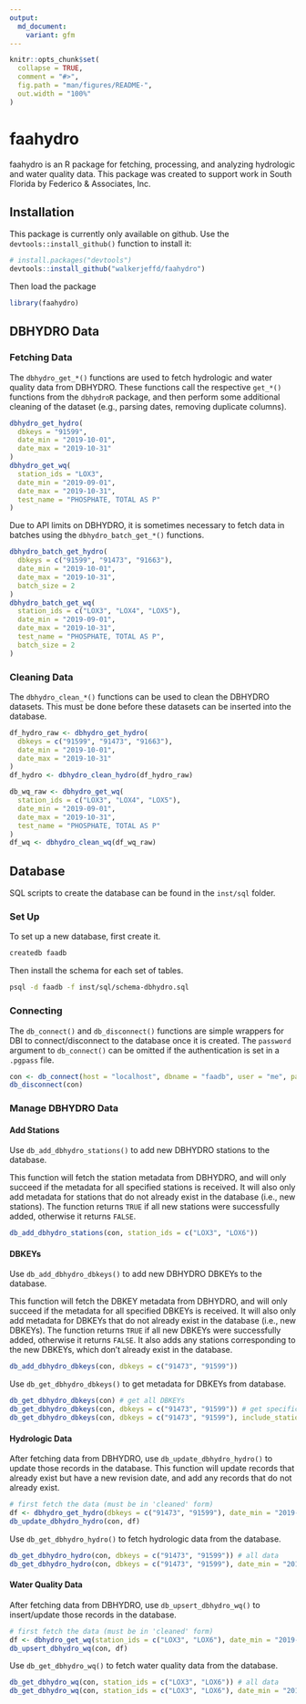 ```yaml
---
output:
  md_document:
    variant: gfm
---
```


<!-- README.md is generated from README.Rmd. Please edit that file -->

```r
knitr::opts_chunk$set(
  collapse = TRUE,
  comment = "#>",
  fig.path = "man/figures/README-",
  out.width = "100%"
)
```

# faahydro

<!-- badges: start -->
<!-- badges: end -->

faahydro is an R package for fetching, processing, and analyzing hydrologic and 
water quality data. This package was created to support work in South Florida
by Federico & Associates, Inc.

## Installation

This package is currently only available on github. Use the `devtools::install_github()` function
to install it:

``` r
# install.packages("devtools")
devtools::install_github("walkerjeffd/faahydro")
```

Then load the package

```r
library(faahydro)
```

## DBHYDRO Data

### Fetching Data

The `dbhydro_get_*()` functions are used to fetch hydrologic and water quality data from DBHYDRO.
These functions call the respective `get_*()` functions from the `dbhydroR` package,
and then perform some additional cleaning of the dataset (e.g., parsing dates, removing duplicate columns).

```r
dbhydro_get_hydro(
  dbkeys = "91599",
  date_min = "2019-10-01",
  date_max = "2019-10-31"
)
dbhydro_get_wq(
  station_ids = "LOX3",
  date_min = "2019-09-01",
  date_max = "2019-10-31",
  test_name = "PHOSPHATE, TOTAL AS P"
)
```

Due to API limits on DBHYDRO, it is sometimes necessary to fetch data in batches using the `dbhydro_batch_get_*()` functions.

```r
dbhydro_batch_get_hydro(
  dbkeys = c("91599", "91473", "91663"),
  date_min = "2019-10-01",
  date_max = "2019-10-31",
  batch_size = 2
)
dbhydro_batch_get_wq(
  station_ids = c("LOX3", "LOX4", "LOX5"),
  date_min = "2019-09-01",
  date_max = "2019-10-31",
  test_name = "PHOSPHATE, TOTAL AS P",
  batch_size = 2
)
```

### Cleaning Data

The `dbhydro_clean_*()` functions can be used to clean the DBHYDRO datasets. This must be done before these datasets can be inserted into the database.

```r
df_hydro_raw <- dbhydro_get_hydro(
  dbkeys = c("91599", "91473", "91663"),
  date_min = "2019-10-01",
  date_max = "2019-10-31"
)
df_hydro <- dbhydro_clean_hydro(df_hydro_raw)

db_wq_raw <- dbhydro_get_wq(
  station_ids = c("LOX3", "LOX4", "LOX5"),
  date_min = "2019-09-01",
  date_max = "2019-10-31",
  test_name = "PHOSPHATE, TOTAL AS P"
)
df_wq <- dbhydro_clean_wq(df_wq_raw)
```

## Database

SQL scripts to create the database can be found in the `inst/sql` folder.

### Set Up

To set up a new database, first create it.

``` sh
createdb faadb
```

Then install the schema for each set of tables.

``` sh
psql -d faadb -f inst/sql/schema-dbhydro.sql
```

### Connecting

The `db_connect()` and `db_disconnect()` functions are simple wrappers for DBI to connect/disconnect to the database once it is created. The `password` argument to `db_connect()` can be omitted if the authentication is set in a `.pgpass` file.

```r
con <- db_connect(host = "localhost", dbname = "faadb", user = "me", password = "mypassword")
db_disconnect(con)
```

### Manage DBHYDRO Data

#### Add Stations

Use `db_add_dbhydro_stations()` to add new DBHYDRO stations to the database.

This function will fetch the station metadata from DBHYDRO, and will only succeed if the metadata for all specified stations is received. It will also only add metadata for stations that do not already exist in the database (i.e., new stations). The function returns `TRUE` if all new stations were successfully added, otherwise it returns `FALSE`.

```r
db_add_dbhydro_stations(con, station_ids = c("LOX3", "LOX6"))
```

#### DBKEYs

Use `db_add_dbhydro_dbkeys()` to add new DBHYDRO DBKEYs to the database.

This function will fetch the DBKEY metadata from DBHYDRO, and will only succeed if the metadata for all specified DBKEYs is received. It will also only add metadata for DBKEYs that do not already exist in the database (i.e., new DBKEYs). The function returns `TRUE` if all new DBKEYs were successfully added, otherwise it returns `FALSE`. It also adds any stations corresponding to the new DBKEYs, which don't already exist in the database.

```r
db_add_dbhydro_dbkeys(con, dbkeys = c("91473", "91599"))
```

Use `db_get_dbhydro_dbkeys()` to get metadata for DBKEYs from database.

```r
db_get_dbhydro_dbkeys(con) # get all DBKEYs
db_get_dbhydro_dbkeys(con, dbkeys = c("91473", "91599")) # get specific DBKEYs
db_get_dbhydro_dbkeys(con, dbkeys = c("91473", "91599"), include_stations = TRUE) # include station metadata
```

#### Hydrologic Data

After fetching data from DBHYDRO, use `db_update_dbhydro_hydro()` to update those records in the database. This function will update records that already exist but have a new revision date, and add any records that do not already exist.

```r
# first fetch the data (must be in 'cleaned' form)
df <- dbhydro_get_hydro(dbkeys = c("91473", "91599"), date_min = "2019-10-01", date_max = "2019-11-30", raw = FALSE)
db_update_dbhydro_hydro(con, df)
```

Use `db_get_dbhydro_hydro()` to fetch hydrologic data from the database.

```r
db_get_dbhydro_hydro(con, dbkeys = c("91473", "91599")) # all data
db_get_dbhydro_hydro(con, dbkeys = c("91473", "91599"), date_min = "2019-10-01", date_max = "2019-11-30") # specific date range
```

#### Water Quality Data

After fetching data from DBHYDRO, use `db_upsert_dbhydro_wq()` to insert/update those records in the database.

```r
# first fetch the data (must be in 'cleaned' form)
df <- dbhydro_get_wq(station_ids = c("LOX3", "LOX6"), date_min = "2019-01-01", date_max = "2019-11-30")
db_upsert_dbhydro_wq(con, df)
```

Use `db_get_dbhydro_wq()` to fetch water quality data from the database.

```r
db_get_dbhydro_wq(con, station_ids = c("LOX3", "LOX6")) # all data
db_get_dbhydro_wq(con, station_ids = c("LOX3", "LOX6"), date_min = "2019-01-01", date_max = "2019-11-30") # specific date range
```
